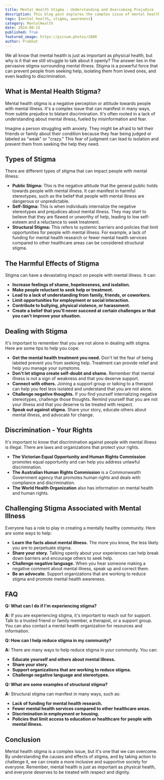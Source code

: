 ```yaml
---
title: Mental Health Stigma - Understanding and Overcoming Prejudice
description: This blog post explores the complex issue of mental health stigma, explaining its different types, harmful effects, and ways to cope with it. It also provides tips on how to challenge stigma and create a more inclusive society for everyone.
tags: [mental health, stigma, awareness]
category: MentalHealth
date: 2024-08-15
published: True
featured_image: https://picsum.photos/1080
author: Prabhat
---
```



We all know that mental health is just as important as physical health, but why is it that we still struggle to talk about it openly? The answer lies in the pervasive stigma surrounding mental illness. Stigma is a powerful force that can prevent people from seeking help, isolating them from loved ones, and even leading to discrimination. 

## What is Mental Health Stigma?

Mental health stigma is a negative perception or attitude towards people with mental illness. It's a complex issue that can manifest in many ways, from subtle prejudice to blatant discrimination. It's often rooted in a lack of understanding about mental illness, fueled by misinformation and fear. 

Imagine a person struggling with anxiety. They might be afraid to tell their friends or family about their condition because they fear being judged or labeled as "weak" or "crazy." This fear of judgment can lead to isolation and prevent them from seeking the help they need.

## Types of Stigma

There are different types of stigma that can impact people with mental illness:

* **Public Stigma:** This is the negative attitude that the general public holds towards people with mental illness. It can manifest in harmful stereotypes, such as the belief that people with mental illness are dangerous or unpredictable.
* **Self-Stigma:** This is when individuals internalize the negative stereotypes and prejudices about mental illness. They may start to believe that they are flawed or unworthy of help, leading to low self-esteem and a reluctance to seek treatment.
* **Structural Stigma:** This refers to systemic barriers and policies that limit opportunities for people with mental illness. For example, a lack of funding for mental health research or fewer mental health services compared to other healthcare areas can be considered structural stigma.

## The Harmful Effects of Stigma

Stigma can have a devastating impact on people with mental illness. It can:

* **Increase feelings of shame, hopelessness, and isolation.**
* **Make people reluctant to seek help or treatment.**
* **Lead to a lack of understanding from family, friends, or coworkers.**
* **Limit opportunities for employment or social interaction.**
* **Contribute to bullying, physical violence, or harassment.**
* **Create a belief that you'll never succeed at certain challenges or that you can't improve your situation.**

## Dealing with Stigma

It's important to remember that you are not alone in dealing with stigma. Here are some tips to help you cope:

* **Get the mental health treatment you need.** Don't let the fear of being labeled prevent you from seeking help. Treatment can provide relief and help you manage your symptoms.
* **Don't let stigma create self-doubt and shame.** Remember that mental illness is not a sign of weakness and that you deserve support.
* **Connect with others.** Joining a support group or talking to a therapist can help you feel less isolated and understand that you are not alone.
* **Challenge negative thoughts.** If you find yourself internalizing negative stereotypes, challenge those thoughts. Remind yourself that you are not your illness and that you deserve to be treated with respect.
* **Speak out against stigma.** Share your story, educate others about mental illness, and advocate for change.

## Discrimination - Your Rights

It's important to know that discrimination against people with mental illness is illegal. There are laws and organizations that protect your rights. 

* **The Victorian Equal Opportunity and Human Rights Commission** promotes equal opportunity and can help you address unlawful discrimination.
* **The Australian Human Rights Commission** is a Commonwealth Government agency that promotes human rights and deals with compliance and discrimination.
* **The World Health Organization** also has information on mental health and human rights.

## Challenging Stigma Associated with Mental Illness

Everyone has a role to play in creating a mentally healthy community. Here are some ways to help:

* **Learn the facts about mental illness.** The more you know, the less likely you are to perpetuate stigma.
* **Share your story.** Talking openly about your experiences can help break down barriers and encourage others to seek help.
* **Challenge negative language.** When you hear someone making a negative comment about mental illness, speak up and correct them.
* **Be an advocate.** Support organizations that are working to reduce stigma and promote mental health awareness.

## FAQ

**Q: What can I do if I'm experiencing stigma?**

**A:** If you are experiencing stigma, it's important to reach out for support. Talk to a trusted friend or family member, a therapist, or a support group. You can also contact a mental health organization for resources and information.

**Q: How can I help reduce stigma in my community?**

**A:** There are many ways to help reduce stigma in your community. You can:

* **Educate yourself and others about mental illness.**
* **Share your story.**
* **Support organizations that are working to reduce stigma.**
* **Challenge negative language and stereotypes.**

**Q: What are some examples of structural stigma?**

**A:** Structural stigma can manifest in many ways, such as:

* **Lack of funding for mental health research.**
* **Fewer mental health services compared to other healthcare areas.**
* **Discrimination in employment or housing.**
* **Policies that limit access to education or healthcare for people with mental illness.**

## Conclusion

Mental health stigma is a complex issue, but it's one that we can overcome. By understanding the causes and effects of stigma, and by taking action to challenge it, we can create a more inclusive and supportive society for everyone. Remember, mental health is just as important as physical health, and everyone deserves to be treated with respect and dignity.
